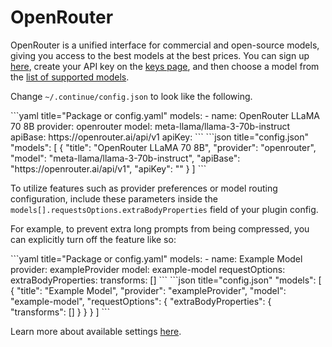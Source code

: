 
# OpenRouter

OpenRouter is a unified interface for commercial and open-source models, giving you access to the best models at the best prices. You can sign up [here](https://openrouter.ai/signup), create your API key on the [keys page](https://openrouter.ai/keys), and then choose a model from the [list of supported models](https://openrouter.ai/models).

Change `~/.continue/config.json` to look like the following.

<Tabs groupId="config-example">
  <TabItem value="yaml" label="YAML">
    ```yaml title="Package or config.yaml"
    models:
      - name: OpenRouter LLaMA 70 8B
        provider: openrouter
        model: meta-llama/llama-3-70b-instruct
        apiBase: https://openrouter.ai/api/v1
        apiKey: <YOUR_OPEN_ROUTER_API_KEY>
    ```
  </TabItem>
  <TabItem value="json" label="JSON">
    ```json title="config.json"
      "models": [
        {
          "title": "OpenRouter LLaMA 70 8B",
          "provider": "openrouter",
          "model": "meta-llama/llama-3-70b-instruct",
          "apiBase": "https://openrouter.ai/api/v1",
          "apiKey": "<YOUR_OPEN_ROUTER_API_KEY>"
        }
      ]
    ```
  </TabItem>
</Tabs>

To utilize features such as provider preferences or model routing configuration, include these parameters inside the `models[].requestsOptions.extraBodyProperties` field of your plugin config.

For example, to prevent extra long prompts from being compressed, you can explicitly turn off the feature like so:

<Tabs groupId="config-example">
  <TabItem value="yaml" label="YAML">
    ```yaml title="Package or config.yaml"
    models:
      - name: Example Model
        provider: exampleProvider
        model: example-model
        requestOptions:
          extraBodyProperties:
            transforms: []
    ```
  </TabItem>
  <TabItem value="json" label="JSON">
    ```json title="config.json"
      "models": [
        {
          "title": "Example Model",
          "provider": "exampleProvider",
          "model": "example-model",
          "requestOptions": {
            "extraBodyProperties": {
              "transforms": []
            }
          }
        }
      ]
    ```
  </TabItem>
</Tabs>

Learn more about available settings [here](https://openrouter.ai/docs).
